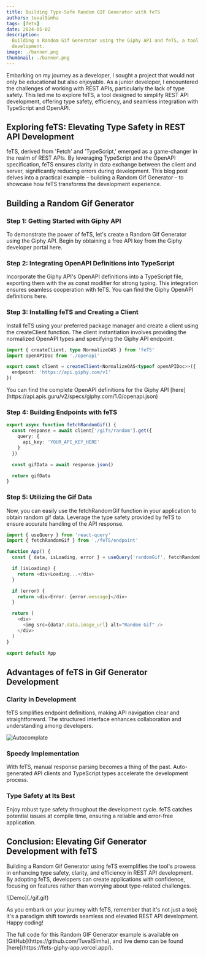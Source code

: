 ```yaml
---
title: Building Type-Safe Random GIF Generator with feTS
authors: tuvalSimha
tags: [fets]
date: 2024-05-02
description:
  Building a Random Gif Generator using the Giphy API and feTS, a tool designed to simplify REST API
  development.
image: ./banner.png
thumbnail: ./banner.png
---
```



Embarking on my journey as a developer, I sought a project that would not only be educational but
also enjoyable. As a junior developer, I encountered the challenges of working with REST APIs,
particularly the lack of type safety. This led me to explore feTS, a tool designed to simplify REST
API development, offering type safety, efficiency, and seamless integration with TypeScript and
OpenAPI.

## Exploring feTS: Elevating Type Safety in REST API Development

feTS, derived from 'Fetch' and 'TypeScript,' emerged as a game-changer in the realm of REST APIs. By
leveraging TypeScript and the OpenAPI specification, feTS ensures clarity in data exchange between
the client and server, significantly reducing errors during development. This blog post delves into
a practical example – building a Random Gif Generator – to showcase how feTS transforms the
development experience.

## Building a Random Gif Generator

### Step 1: Getting Started with Giphy API

To demonstrate the power of feTS, let's create a Random Gif Generator using the Giphy API. Begin by
obtaining a free API key from the Giphy developer portal here.

### Step 2: Integrating OpenAPI Definitions into TypeScript

Incorporate the Giphy API's OpenAPI definitions into a TypeScript file, exporting them with the as
const modifier for strong typing. This integration ensures seamless cooperation with feTS. You can
find the Giphy OpenAPI definitions here.

### Step 3: Installing feTS and Creating a Client

Install feTS using your preferred package manager and create a client using the createClient
function. The client instantiation involves providing the normalized OpenAPI types and specifying
the Giphy API endpoint.

```typescript
import { createClient, type NormalizeOAS } from 'feTS'
import openAPIDoc from './openapi'

export const client = createClient<NormalizeOAS<typeof openAPIDoc>>({
  endpoint: 'https://api.giphy.com/v1'
})
```

<Callout type="info" emoji="📦">
  You can find the complete OpenAPI definitions for the Giphy API
  [here](https://api.apis.guru/v2/specs/giphy.com/1.0/openapi.json)
</Callout>

### Step 4: Building Endpoints with feTS

```typescript
export async function fetchRandomGif() {
  const response = await client['/gifs/random'].get({
    query: {
      api_key: 'YOUR_API_KEY_HERE'
    }
  })

  const gifData = await response.json()

  return gifData
}
```

### Step 5: Utilizing the Gif Data

Now, you can easily use the fetchRandomGif function in your application to obtain random gif data.
Leverage the type safety provided by feTS to ensure accurate handling of the API response.

```typescript
import { useQuery } from 'react-query'
import { fetchRandomGif } from './feTS/endpoint'

function App() {
  const { data, isLoading, error } = useQuery('randomGif', fetchRandomGif)

  if (isLoading) {
    return <div>Loading...</div>
  }

  if (error) {
    return <div>Error: {error.message}</div>
  }

  return (
    <div>
      <img src={data?.data.image_url} alt="Random Gif" />
    </div>
  )
}

export default App
```

## Advantages of feTS in Gif Generator Development

### Clarity in Development

feTS simplifies endpoint definitions, making API navigation clear and straightforward. The
structured interface enhances collaboration and understanding among developers.

![Autocomplate](./auto.png)

### Speedy Implementation

With feTS, manual response parsing becomes a thing of the past. Auto-generated API clients and
TypeScript types accelerate the development process.

### Type Safety at Its Best

Enjoy robust type safety throughout the development cycle. feTS catches potential issues at compile
time, ensuring a reliable and error-free application.

## Conclusion: Elevating Gif Generator Development with feTS

Building a Random Gif Generator using feTS exemplifies the tool's prowess in enhancing type safety,
clarity, and efficiency in REST API development. By adopting feTS, developers can create
applications with confidence, focusing on features rather than worrying about type-related
challenges.

<div className="flex w-full flex-row justify-center">![Demo](./gif.gif)</div>

As you embark on your journey with feTS, remember that it's not just a tool; it's a paradigm shift
towards seamless and elevated REST API development. Happy coding!

<Callout type="info" emoji="🚀">
  The full code for this Random GIF Generator example is available on
  [GitHub](https://github.com/TuvalSimha), and live demo can be found
  [here](https://fets-giphy-app.vercel.app/).
</Callout>
